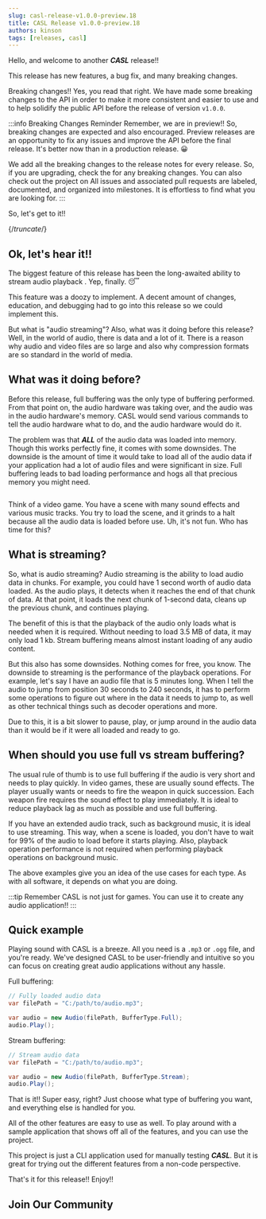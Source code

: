 ```yaml
---
slug: casl-release-v1.0.0-preview.18
title: CASL Release v1.0.0-preview.18
authors: kinson
tags: [releases, casl]
---
```



Hello, and welcome to another _**CASL**_ release!!

This release has new features, a bug fix, and many breaking changes.

Breaking changes!! Yes, you read that right. We have made some breaking changes to the API in order
to make it more consistent and easier to use and to help solidify the public API before the release
of version `v1.0.0`.

:::info Breaking Changes Reminder
Remember, we are in preview!! So, breaking changes are expected and also encouraged.
Preview releases are an opportunity to fix any issues and improve the API before the final release.
It's better now than in a production release.  😀

We add all the breaking changes to the release notes for every release. So, if you are
upgrading, check the <ReleaseNotes projName="CASL" version="v1.0.0-preview.18"/>
for any breaking changes. You can also check out the project on <URL link="github.com/kinsondigital/casl" text="GitHub"/>
All issues and associated pull requests are labeled, documented, and organized into
milestones. It is effortless to find what you are looking for.
:::


So, let's get to it!!

{/*truncate*/}


## Ok, let's hear it!!

The biggest feature of this release has been the long-awaited ability to stream audio playback
. Yep, finally. 😴

This feature was a doozy to implement. A decent amount of changes, education, and debugging
had to go into this release so we could implement this.

But what is "audio streaming"? Also, what was it doing before this release? Well, in the world of
audio, there is data and a lot of it. There is a reason why audio and video files are so large
and also why compression formats are so standard in the world of media.

## What was it doing before?

Before this release, full buffering was the only type of buffering performed.
From that point on, the audio hardware was taking over, and the audio was in the audio hardware's memory.
CASL would send various <URL link="https://openal.org/" text="OpenAL"/> commands to tell the audio hardware what to do, and the audio hardware
would do it.

The problem was that _**ALL**_ of the audio data was loaded into memory. Though this works
perfectly fine, it comes with some downsides. The downside is the amount of time it would take
to load all of the audio data if your application had a lot of audio files and were significant in size.
Full buffering leads to bad loading performance and hogs all that precious memory you might need.

<Image url="https://media.giphy.com/media/v1.Y2lkPTc5MGI3NjExdmZ5eHJuZDlpdG9rbHI3bzRpcXkxeHIxeG5ya3hyaGttb2I3dm8xdSZlcD12MV9pbnRlcm5hbF9naWZfYnlfaWQmY3Q9Zw/wYCmXZ6RvPdIgnisOJ/giphy.gif" />

Think of a video game. You have a scene with many sound effects and various music tracks.
You try to load the scene, and it grinds to a halt because all the audio data is loaded before use.
Uh, it's not fun. Who has time for this?

## What is streaming?

So, what is audio streaming? Audio streaming is the ability to load audio data in chunks.
For example, you could have 1 second worth of audio data loaded. As the audio plays,
it detects when it reaches the end of that chunk of data. At that point, it loads the next chunk
of 1-second data, cleans up the previous chunk, and continues playing.

The benefit of this is that the playback of the audio only loads what is needed when it is required.
Without needing to load 3.5 MB of data, it may only load 1 kb. Stream buffering means
almost instant loading of any audio content.

But this also has some downsides. Nothing comes for free, you know. The downside to streaming 
is the performance of the playback operations. For example, let's say
I have an audio file that is 5 minutes long. When I tell the audio to jump from position 30 seconds
to 240 seconds, it has to perform some operations to figure out where in the data it needs to jump to,
as well as other technical things such as decoder operations and more.

Due to this, it is a bit slower to pause, play, or jump around in the audio data than it would be
if it were all loaded and ready to go.

## When should you use full vs stream buffering?

The usual rule of thumb is to use full buffering if the audio is very short and needs to play quickly.
In video games, these are usually sound effects. The player usually wants or needs to fire the weapon
in quick succession. Each weapon fire requires the sound effect to play immediately. It is ideal
to reduce playback lag as much as possible and use full buffering.

If you have an extended audio track, such as background music, it is ideal to use streaming.
This way, when a scene is loaded, you don't have to wait for 99% of the audio to load before it starts playing.
Also, playback operation performance is not required when performing playback operations on background music.

The above examples give you an idea of the use cases for each type. As with all
software, it depends on what you are doing.

:::tip  Remember
CASL is not just for games. You can use it to create any audio application!!
:::
<Image url="https://media.giphy.com/media/v1.Y2lkPTc5MGI3NjExYW5mZjJmODU3OGwyZGpnOG9iMzRxbjFvNWk0anQ2YW1tZmgwY3ZkbyZlcD12MV9pbnRlcm5hbF9naWZfYnlfaWQmY3Q9Zw/hXDrTueJWAscK3xWQ2/giphy.gif" isCentered="true"/>

## Quick example

Playing sound with CASL is a breeze. All you need is a `.mp3` or `.ogg` file, and you're ready.
We've designed CASL to be user-friendly and intuitive so you can focus on creating great audio
applications without any hassle.

Full buffering:
```csharp
// Fully loaded audio data
var filePath = "C:/path/to/audio.mp3";

var audio = new Audio(filePath, BufferType.Full);
audio.Play();
```
Stream buffering:
```csharp
// Stream audio data
var filePath = "C:/path/to/audio.mp3";

var audio = new Audio(filePath, BufferType.Stream);
audio.Play();
```

That is it!! Super easy, right? Just choose what type of buffering you want, and everything
else is handled for you.

All of the other features are easy to use as well. To play around with a sample application
that shows off all of the features, and you can use the <URL link="github.com/KinsonDigital/CASL/tree/preview/Testing/CASLTesting" text="CASLTesting"/> project.

This project is just a CLI application used for manually testing _**CASL**_. But it is great
for trying out the different features from a non-code perspective.

That's it for this release!! Enjoy!!

## <span className="color-section">Join Our Community</span>

<JoinComm />
